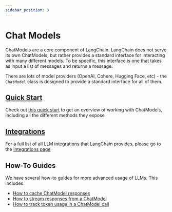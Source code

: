 ```yaml
---
sidebar_position: 3
---
```


# Chat Models

ChatModels are a core component of LangChain.
LangChain does not serve its own ChatModels, but rather provides a standard interface for interacting with many different models. To be specific, this interface is one that takes as input a list of messages and returns a message.


There are lots of model providers (OpenAI, Cohere, Hugging Face, etc) - the `ChatModel` class is designed to provide a standard interface for all of them.

## [Quick Start](./quick_start)

Check out [this quick start](./quick_start) to get an overview of working with ChatModels, including all the different methods they expose

## [Integrations](/docs/integrations/chat/)

For a full list of all LLM integrations that LangChain provides, please go to the [Integrations page](/docs/integrations/chat/)

## How-To Guides

We have several how-to guides for more advanced usage of LLMs.
This includes:

- [How to cache ChatModel responses](./chat_model_caching)
- [How to stream responses from a ChatModel](./streaming)
- [How to track token usage in a ChatModel call](./token_usage_tracking)
